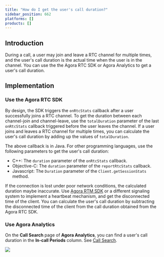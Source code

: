```yaml
---
title: "How do I get the user's call duration?"
sidebar_position: 662
platforms: []
products: []
---
```


## Introduction

During a call, a user may join and leave a RTC channel for multiple times, and the user's call duration is the actual time when the user is in the channel. You can use the the Agora RTC SDK or Agora Analytics to get a user's call duration.

## Implementation

### Use the Agora RTC SDK

By design, the SDK triggers the <Link to="{{Global.API_REF_ANDROID_ROOT}}/class_irtcengineeventhandler.html#callback_irtcengineeventhandler_onrtcstats">`onRtcStats`</Link> callback after a user successfully joins a RTC channel. To get the duration between each channel-join and channel-leave, use the `totalDuration` parameter of the last `onRtcStats` callback triggered before the user leaves the channel. If a user joins and leaves a RTC channel for multiple times, you can calculate the user's call duration by adding up the values of `totalDuration`.

The above callback is in Java. For other programming languages, use the following parameters to get the user's call duration:
- C++: The `duration` parameter of the `onRtcStats` callback.
- Objective-C: The `duration` parameter of the `reportRtcStats` callback.
- Javascript: The `Duration` parameter of the `Client.getSessionStats` method.

If the connection is lost under poor network conditions, the calculated duration maybe inaccurate. Use [Agora RTM SDK](/signaling/develop/manage-connection-states) or a different signaling system to implement a heartbeat mechanism, and get the disconnected time of the client. You can calculate the user's call duration by subtracting the disconnected time of the client from the call duration obtained from the Agora RTC SDK.

### Use Agora Analytics

On the **Call Search** page of **Agora Analytics**, you can find a user's call duration in the **In-call Periods** column. See [Call Search](/agora-analytics/analyze/video-voice-sdk/call-search#search).

![](https://web-cdn.agora.io/docs-files/1592406406894)
